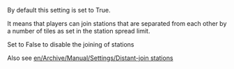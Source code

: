 By default this setting is set to True.

It means that players can join stations that are separated from each other by a number of tiles as set in the station spread limit. 

Set to False to disable the joining of stations

Also see [[en/Archive/Manual/Settings/Distant-join stations]]